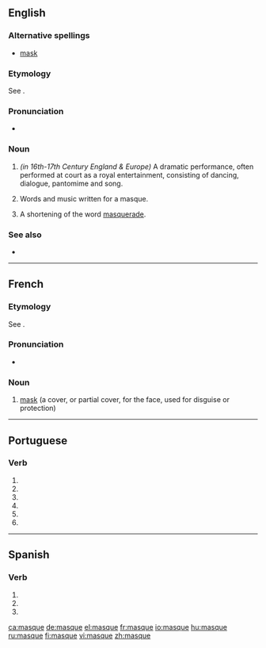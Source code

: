 {{wikipedia|Masque}}
==English==

===Alternative spellings===
* [[mask]]

===Etymology===
See {{term|mask|lang=en}}.

===Pronunciation===
* {{IPA|/ma:sk/}}

===Noun===
{{en-noun}}

# {{archaic}} ''(in 16th-17th Century England & Europe)'' A dramatic performance, often performed at court as a royal entertainment, consisting of dancing, dialogue, pantomime and song.
# {{archaic}} Words and music written for a masque.
# {{archaic}} A shortening of the word [[masquerade]].

===See also===
* {{pedialite}}

----

==French==

===Etymology===
See {{term|mask|lang=en}}.

===Pronunciation===
* {{audio|Fr-masque.ogg|Audio}}

===Noun===
{{infl|fr|noun|g=m}}

# [[mask]] (a cover, or partial cover, for the face, used for disguise or protection)

{{tbot entry|French|mask|2009|April|fr}}

----

==Portuguese==

===Verb===
{{pt-verb form}}

# {{pt-verb form of|[[mascar]]|ar|subjunctive|present|singular|first}}
# {{pt-verb form of|[[mascar]]|ar|subjunctive|present|singular|third}}
# {{pt-verb form of|[[mascar]]|ar|imperative|affirmative|singular|first|}}
# {{pt-verb form of|[[mascar]]|ar|imperative|affirmative|singular|third|}}
# {{pt-verb form of|[[mascar]]|ar|imperative|negative|singular|first|}}
# {{pt-verb form of|[[mascar]]|ar|imperative|negative|singular|third|}}

----

==Spanish==

===Verb===
{{es-verb-form|mascar}}

# {{es-verb form of|ending=ar|mood=subjunctive|tense=present|pers=1|number=singular|[[mascar]]}}
# {{es-verb form of|ending=ar|mood=subjunctive|tense=present|pers=2|formal=yes|number=singular|[[mascar]]}}
# {{es-verb form of|ending=ar|mood=subjunctive|tense=present|pers=3|number=singular|[[mascar]]}}

[[ca:masque]]
[[de:masque]]
[[el:masque]]
[[fr:masque]]
[[io:masque]]
[[hu:masque]]
[[ru:masque]]
[[fi:masque]]
[[vi:masque]]
[[zh:masque]]